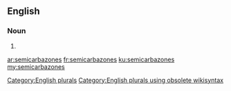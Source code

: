 ==English==

===Noun===
{{head|en}}

# {{plural of|semicarbazone}}

[[Category:English plurals]][[Category:English plurals using obsolete wikisyntax]]

[[ar:semicarbazones]]
[[fr:semicarbazones]]
[[ku:semicarbazones]]
[[my:semicarbazones]]